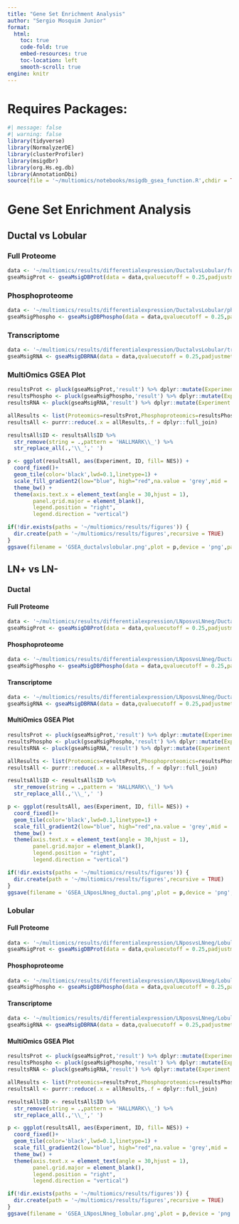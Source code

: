 ```yaml
---
title: "Gene Set Enrichment Analysis"
author: "Sergio Mosquim Junior"
format:
  html:
    toc: true
    code-fold: true
    embed-resources: true
    toc-location: left
    smooth-scroll: true
engine: knitr
---
```


# Requires Packages:
```r
#| message: false
#| warning: false
library(tidyverse)
library(NormalyzerDE)
library(clusterProfiler)
library(msigdbr)
library(org.Hs.eg.db)
library(AnnotationDbi)
source(file = '~/multiomics/notebooks/msigdb_gsea_function.R',chdir = TRUE)
```

# Gene Set Enrichment Analysis
## Ductal vs Lobular
### Full Proteome
```r
data <- '~/multiomics/results/differentialexpression/DuctalvsLobular/fullproteome_protein/fullproteome_protein_stats.tsv'
gseaMsigProt <- gseaMsigDBProt(data = data,qvaluecutoff = 0.25,padjustmethod = 'fdr',species = 'Homo sapiens',category = 'H',FCcolname = 'Ductal-Lobular_log2FoldChange')
```

### Phosphoproteome
```r
data <- '~/multiomics/results/differentialexpression/DuctalvsLobular/phosphoproteome_peptide/phosphoproteome_peptide_stats.tsv'
gseaMsigPhospho <- gseaMsigDBPhospho(data = data,qvaluecutoff = 0.25,padjustmethod = 'fdr',species = 'Homo sapiens',category = 'H',FCcolname = 'Ductal-Lobular_log2FoldChange')
```

### Transcriptome
```r
data <- '~/multiomics/results/differentialexpression/DuctalvsLobular/transcriptomics_tpm_normalized/transcriptomics_tpm_normalized_stats.tsv'
gseaMsigRNA <- gseaMsigDBRNA(data = data,qvaluecutoff = 0.25,padjustmethod = 'fdr',species = 'Homo sapiens',category = 'H',genecol = 'Gene',FCcolname = 'Ductal-Lobular_log2FoldChange')
```

### MultiOmics GSEA Plot
```r
resultsProt <- pluck(gseaMsigProt,'result') %>% dplyr::mutate(Experiment = 'Proteome')
resultsPhospho <- pluck(gseaMsigPhospho,'result') %>% dplyr::mutate(Experiment = 'Phosphoproteome')
resultsRNA <- pluck(gseaMsigRNA,'result') %>% dplyr::mutate(Experiment = 'Transcriptome')

allResults <- list(Proteomics=resultsProt,Phosphoproteomics=resultsPhospho,Transcriptomics=resultsRNA)
resultsAll <- purrr::reduce(.x = allResults,.f = dplyr::full_join)

resultsAll$ID <- resultsAll$ID %>% 
  str_remove(string = .,pattern = 'HALLMARK\\_') %>% 
  str_replace_all(.,'\\_',' ')

p <- ggplot(resultsAll, aes(Experiment, ID, fill= NES)) + 
  coord_fixed()+
  geom_tile(color='black',lwd=0.1,linetype=1) +
  scale_fill_gradient2(low="blue", high="red",na.value = 'grey',mid = '#FFFFCC') + 
  theme_bw() +
  theme(axis.text.x = element_text(angle = 30,hjust = 1),
        panel.grid.major = element_blank(),
        legend.position = "right",
        legend.direction = "vertical")

if(!dir.exists(paths = '~/multiomics/results/figures')) {
  dir.create(path = '~/multiomics/results/figures',recursive = TRUE)
}
ggsave(filename = 'GSEA_ductalvslobular.png',plot = p,device = 'png',path = '~/multiomics/results/figures',units = 'in',width = 10,height = 12,dpi = 600)
```

## LN+ vs LN-
### Ductal
#### Full Proteome
```r
data <- '~/multiomics/results/differentialexpression/LNposvsLNneg/Ductal/fullproteome_protein/fullproteome_protein_stats.tsv'
gseaMsigProt <- gseaMsigDBProt(data = data,qvaluecutoff = 0.25,padjustmethod = 'fdr',species = 'Homo sapiens',category = 'H',FCcolname = '1-0_log2FoldChange')
```

#### Phosphoproteome
```r
data <- '~/multiomics/results/differentialexpression/LNposvsLNneg/Ductal/phosphoproteome_peptide/phosphoproteome_peptide_stats.tsv'
gseaMsigPhospho <- gseaMsigDBPhospho(data = data,qvaluecutoff = 0.25,padjustmethod = 'fdr',species = 'Homo sapiens',category = 'H',FCcolname = '1-0_log2FoldChange')
```

#### Transcriptome
```r
data <- '~/multiomics/results/differentialexpression/LNposvsLNneg/Ductal/transcriptomics_tpm_normalized/transcriptomics_tpm_normalized_stats.tsv'
gseaMsigRNA <- gseaMsigDBRNA(data = data,qvaluecutoff = 0.25,padjustmethod = 'fdr',species = 'Homo sapiens',category = 'H',genecol = 'Gene',FCcolname = '1-0_log2FoldChange')
```

#### MultiOmics GSEA Plot
```r
resultsProt <- pluck(gseaMsigProt,'result') %>% dplyr::mutate(Experiment = 'Proteome')
resultsPhospho <- pluck(gseaMsigPhospho,'result') %>% dplyr::mutate(Experiment = 'Phosphoproteome')
resultsRNA <- pluck(gseaMsigRNA,'result') %>% dplyr::mutate(Experiment = 'Transcriptome')

allResults <- list(Proteomics=resultsProt,Phosphoproteomics=resultsPhospho,Transcriptomics=resultsRNA)
resultsAll <- purrr::reduce(.x = allResults,.f = dplyr::full_join)

resultsAll$ID <- resultsAll$ID %>% 
  str_remove(string = .,pattern = 'HALLMARK\\_') %>% 
  str_replace_all(.,'\\_',' ')

p <- ggplot(resultsAll, aes(Experiment, ID, fill= NES)) + 
  coord_fixed()+
  geom_tile(color='black',lwd=0.1,linetype=1) +
  scale_fill_gradient2(low="blue", high="red",na.value = 'grey',mid = '#FFFFCC') + 
  theme_bw() +
  theme(axis.text.x = element_text(angle = 30,hjust = 1),
        panel.grid.major = element_blank(),
        legend.position = "right",
        legend.direction = "vertical")

if(!dir.exists(paths = '~/multiomics/results/figures')) {
  dir.create(path = '~/multiomics/results/figures',recursive = TRUE)
}
ggsave(filename = 'GSEA_LNposLNneg_ductal.png',plot = p,device = 'png',path = '~/multiomics/results/figures',units = 'in',width = 10,height = 12,dpi = 600)
```
### Lobular
#### Full Proteome
```r
data <- '~/multiomics/results/differentialexpression/LNposvsLNneg/Lobular/fullproteome_protein/fullproteome_protein_stats.tsv'
gseaMsigProt <- gseaMsigDBProt(data = data,qvaluecutoff = 0.25,padjustmethod = 'fdr',species = 'Homo sapiens',category = 'H',FCcolname = '1-0_log2FoldChange')
```

#### Phosphoproteome
```r
data <- '~/multiomics/results/differentialexpression/LNposvsLNneg/Lobular/phosphoproteome_peptide/phosphoproteome_peptide_stats.tsv'
gseaMsigPhospho <- gseaMsigDBPhospho(data = data,qvaluecutoff = 0.25,padjustmethod = 'fdr',species = 'Homo sapiens',category = 'H',FCcolname = '1-0_log2FoldChange')
```

#### Transcriptome
```r
data <- '~/multiomics/results/differentialexpression/LNposvsLNneg/Lobular/transcriptomics_tpm_normalized/transcriptomics_tpm_normalized_stats.tsv'
gseaMsigRNA <- gseaMsigDBRNA(data = data,qvaluecutoff = 0.25,padjustmethod = 'fdr',species = 'Homo sapiens',category = 'H',genecol = 'Gene',FCcolname = '1-0_log2FoldChange')
```

#### MultiOmics GSEA Plot
```r
resultsProt <- pluck(gseaMsigProt,'result') %>% dplyr::mutate(Experiment = 'Proteome')
resultsPhospho <- pluck(gseaMsigPhospho,'result') %>% dplyr::mutate(Experiment = 'Phosphoproteome')
resultsRNA <- pluck(gseaMsigRNA,'result') %>% dplyr::mutate(Experiment = 'Transcriptome')

allResults <- list(Proteomics=resultsProt,Phosphoproteomics=resultsPhospho,Transcriptomics=resultsRNA)
resultsAll <- purrr::reduce(.x = allResults,.f = dplyr::full_join)

resultsAll$ID <- resultsAll$ID %>% 
  str_remove(string = .,pattern = 'HALLMARK\\_') %>% 
  str_replace_all(.,'\\_',' ')

p <- ggplot(resultsAll, aes(Experiment, ID, fill= NES)) + 
  coord_fixed()+
  geom_tile(color='black',lwd=0.1,linetype=1) +
  scale_fill_gradient2(low="blue", high="red",na.value = 'grey',mid = '#FFFFCC') + 
  theme_bw() +
  theme(axis.text.x = element_text(angle = 30,hjust = 1),
        panel.grid.major = element_blank(),
        legend.position = "right",
        legend.direction = "vertical")

if(!dir.exists(paths = '~/multiomics/results/figures')) {
  dir.create(path = '~/multiomics/results/figures',recursive = TRUE)
}
ggsave(filename = 'GSEA_LNposLNneg_lobular.png',plot = p,device = 'png',path = '~/multiomics/results/figures',units = 'in',width = 10,height = 12,dpi = 600)
```